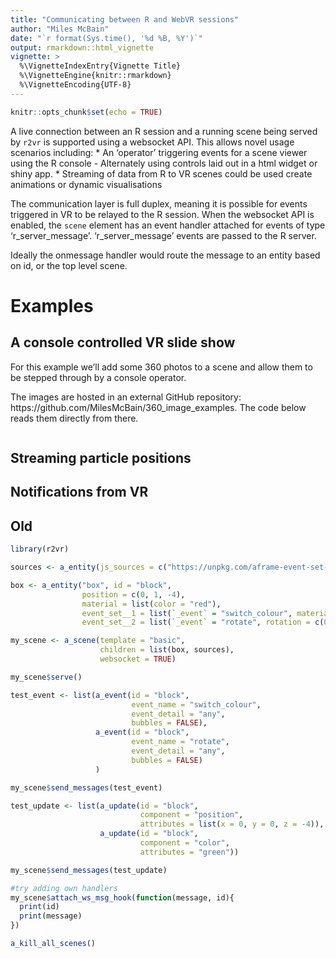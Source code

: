 ```yaml
---
title: "Communicating between R and WebVR sessions"
author: "Miles McBain"
date: "`r format(Sys.time(), '%d %B, %Y')`"
output: rmarkdown::html_vignette
vignette: >
  %\VignetteIndexEntry{Vignette Title}
  %\VignetteEngine{knitr::rmarkdown}
  %\VignetteEncoding{UTF-8}
---
```


```r
knitr::opts_chunk$set(echo = TRUE)
```

A live connection between an R session and a running scene being served by
`r2vr` is supported using a websocket API. This allows novel usage scenarios including:
* An 'operator' triggering events for a scene viewer using the R console 
  - Alternately using controls laid out in a html widget or shiny app.
* Streaming of data from R to VR scenes could be used create animations or
  dynamic visualisations

The communication layer is full duplex, meaning it is possible for events
triggered in VR to be relayed to the R session. When the websocket API is
enabled, the `scene` element has an event handler attached for events of type 'r_server_message'. 'r_server_message' events are passed to the R server.

Ideally the onmessage handler would route the message to an entity based on id, or the top level scene.

# Examples

## A console controlled VR slide show

For this example we'll add some 360 photos to a scene and allow them to be stepped through by a console operator.

The images are hosted in an external GitHub repository: https://github.com/MilesMcBain/360_image_examples. The code below reads them directly from there.

```r

```
## Streaming particle positions

## Notifications from VR

## Old
```r
library(r2vr)

sources <- a_entity(js_sources = c("https://unpkg.com/aframe-event-set-component@^4.0.0/dist/aframe-event-set-component.min.js") )

box <- a_entity("box", id = "block",
                position = c(0, 1, -4),
                material = list(color = "red"),
                event_set__1 = list(`_event` = "switch_colour", material.color = "blue"),
                event_set__2 = list(`_event` = "rotate", rotation = c(0, 45, 0)))

my_scene <- a_scene(template = "basic",
                    children = list(box, sources),
                    websocket = TRUE)

my_scene$serve()

test_event <- list(a_event(id = "block",
                           event_name = "switch_colour",
                           event_detail = "any",
                           bubbles = FALSE),
                   a_event(id = "block",
                           event_name = "rotate",
                           event_detail = "any",
                           bubbles = FALSE)
                   )

my_scene$send_messages(test_event)

test_update <- list(a_update(id = "block",
                             component = "position",
                             attributes = list(x = 0, y = 0, z = -4)),
                    a_update(id = "block",
                             component = "color",
                             attributes = "green"))

my_scene$send_messages(test_update)

#try adding own handlers
my_scene$attach_ws_msg_hook(function(message, id){
  print(id)
  print(message)
})

a_kill_all_scenes()

```


